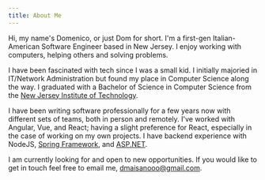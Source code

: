 ```yaml
---
title: About Me
---
```


Hi, my name's Domenico, or just Dom for short. I'm a first-gen Italian-American Software Engineer based in New Jersey. I enjoy working with computers, helping others and solving problems.

I have been fascinated with tech since I was a small kid. I initially majoried in IT/Network Administration but found my place in Computer Science along the way. I graduated with a Bachelor of Science in Computer Science from the [New Jersey Institute of Technology](https://computing.njit.edu/).

I have been writing software professionally for a few years now with different sets of teams, both in person and remotely. I've worked with Angular, Vue, and React; having a slight preference for React, especially in the case of working on my own projects. I have backend experience with NodeJS, [Spring Framework](https://spring.io/), and [ASP.NET](https://dotnet.microsoft.com/apps/aspnet).

I am currently looking for and open to new opportunities. If you would like to get in touch feel free to email me, [dmaisanooo@gmail.com](mailto:dmaisanooo@gmail.com).
